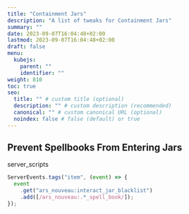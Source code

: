 ```yaml
---
title: "Containment Jars"
description: "A list of tweaks for Containment Jars"
summary: ""
date: 2023-09-07T16:04:48+02:00
lastmod: 2023-09-07T16:04:48+02:00
draft: false
menu:
  kubejs:
    parent: ""
    identifier: ""
weight: 810
toc: true
seo:
  title: "" # custom title (optional)
  description: "" # custom description (recommended)
  canonical: "" # custom canonical URL (optional)
  noindex: false # false (default) or true
---
```


## Prevent Spellbooks From Entering Jars

<span class="badge text-bg-dark server-scripts">server_scripts</span>

```js
ServerEvents.tags("item", (event) => {
  event
    .get("ars_nouveau:interact_jar_blacklist")
    .add([/ars_nouveau:.*_spell_book/]);
});
```

